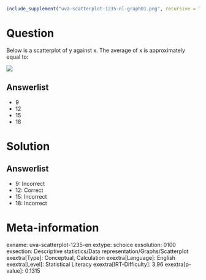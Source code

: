 ```r
include_supplement("uva-scatterplot-1235-nl-graph01.png", recursive = TRUE)
```

Question
========

Below is a scatterplot of y against x. The average of x is approximately equal to:

![](uva-scatterplot-1235-nl-graph01.png)

Answerlist
----------

* 9
* 12
* 15
* 18

Solution
========

Answerlist
----------

* 9: Incorrect
* 12: Correct
* 15: Incorrect
* 18: Incorrect

Meta-information
================
exname: uva-scatterplot-1235-en
extype: schoice
exsolution: 0100
exsection: Descriptive statistics/Data representation/Graphs/Scatterplot
exextra[Type]: Conceptual, Calculation
exextra[Language]: English
exextra[Level]: Statistical Literacy
exextra[IRT-Difficulty]: 3.96
exextra[p-value]: 0.1315
